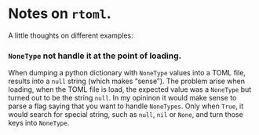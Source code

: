 # Notes on `rtoml`.

A little thoughts on different examples:

### `NoneType` not handle it at the point of loading.

When dumping a python dictionary with `NoneType` values 
into a TOML file, results into a `null` string (which makes "sense").
The problem arise when loading, when the TOML file is load, the expected
value was a `NoneType` but turned out to be the string `null`. In my opininon
it would make sense to parse a flag saying that you want to handle `NoneTypes`.
Only when `True`, it would search for special string, such as `null`, `nil` 
or `None`, and turn those keys into `NoneType`.


